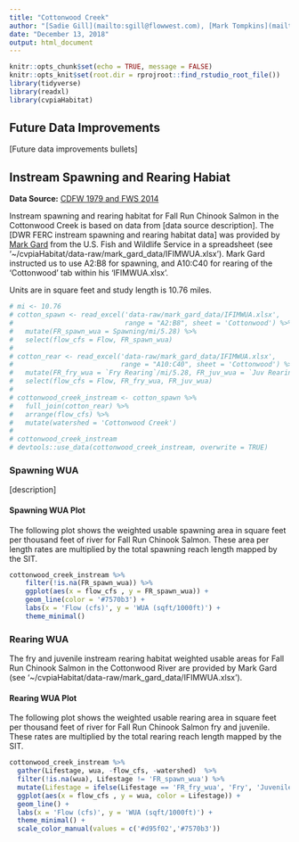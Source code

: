 ```yaml
---
title: "Cottonwood Creek"
author: "[Sadie Gill](mailto:sgill@flowwest.com), [Mark Tompkins](mailto:mtompkins@flowwest.com)"
date: "December 13, 2018"
output: html_document
---
```


```r
knitr::opts_chunk$set(echo = TRUE, message = FALSE)
knitr::opts_knit$set(root.dir = rprojroot::find_rstudio_root_file())
library(tidyverse)
library(readxl)
library(cvpiaHabitat)
```
## Future Data Improvements
[Future data improvements bullets]

## Instream Spawning and Rearing Habiat

**Data Source:**
[CDFW 1979 and FWS 2014](https://s3-us-west-2.amazonaws.com/cvpiahabitat-r-package/cvpia-sit-model-inputs/CDFW1979_CottonwoodSpawningIFIM.PDF)

Instream spawning and rearing habitat for Fall Run Chinook Salmon in the Cottonwood Creek is based on data from [data source description]. The [DWR FERC instream spawning and rearing habitat data] was provided by [Mark Gard](mailto:mark_gard@fws.gov) from the U.S. Fish and Wildlife Service in a spreadsheet (see '~/cvpiaHabitat/data-raw/mark_gard_data/IFIMWUA.xlsx'). Mark Gard instructed us to use A2:B8 for spawning, and A10:C40 for rearing of the 'Cottonwood' tab within his 'IFIMWUA.xlsx'. 

Units are in square feet and study length is 10.76 miles.

```r
# mi <- 10.76
# cotton_spawn <- read_excel('data-raw/mark_gard_data/IFIMWUA.xlsx', 
#                            range = "A2:B8", sheet = 'Cottonwood') %>% 
#   mutate(FR_spawn_wua = Spawning/mi/5.28) %>% 
#   select(flow_cfs = Flow, FR_spawn_wua)
# 
# cotton_rear <- read_excel('data-raw/mark_gard_data/IFIMWUA.xlsx', 
#                           range = "A10:C40", sheet = 'Cottonwood') %>% 
#   mutate(FR_fry_wua = `Fry Rearing`/mi/5.28, FR_juv_wua = `Juv Rearing`/mi/5.28) %>% 
#   select(flow_cfs = Flow, FR_fry_wua, FR_juv_wua)
# 
# cottonwood_creek_instream <- cotton_spawn %>% 
#   full_join(cotton_rear) %>% 
#   arrange(flow_cfs) %>% 
#   mutate(watershed = 'Cottonwood Creek')
# 
# cottonwood_creek_instream
# devtools::use_data(cottonwood_creek_instream, overwrite = TRUE)
```

### Spawning WUA 
[description]

#### Spawning WUA Plot
The following plot shows the weighted usable spawning area in square feet per thousand feet of river for Fall Run Chinook Salmon. These area per length rates are multiplied by the total spawning reach length mapped by the SIT. 

``` r
cottonwood_creek_instream %>% 
    filter(!is.na(FR_spawn_wua)) %>%
    ggplot(aes(x = flow_cfs , y = FR_spawn_wua)) +
    geom_line(color = '#7570b3') +
    labs(x = 'Flow (cfs)', y = 'WUA (sqft/1000ft)') + 
    theme_minimal()
```

### Rearing WUA
The fry and juvenile instream rearing habitat weighted usable areas for Fall Run Chinook Salmon in the Cottonwood River are provided by Mark Gard (see '~/cvpiaHabitat/data-raw/mark_gard_data/IFIMWUA.xlsx'). 

#### Rearing WUA Plot

The following plot shows the weighted usable rearing area in square feet per thousand feet of river for Fall Run Chinook Salmon fry and juvenile. These rates are multiplied by the total rearing reach length mapped by the SIT. 
``` r
cottonwood_creek_instream %>% 
  gather(Lifestage, wua, -flow_cfs, -watershed)  %>% 
  filter(!is.na(wua), Lifestage != 'FR_spawn_wua') %>%
  mutate(Lifestage = ifelse(Lifestage == 'FR_fry_wua', 'Fry', 'Juvenile')) %>% 
  ggplot(aes(x = flow_cfs , y = wua, color = Lifestage)) +
  geom_line() +
  labs(x = 'Flow (cfs)', y = 'WUA (sqft/1000ft)') + 
  theme_minimal() + 
  scale_color_manual(values = c('#d95f02','#7570b3'))
```

